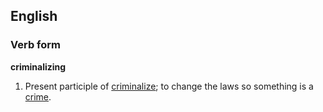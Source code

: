 ==English==
===Verb form===
'''criminalizing'''

#Present participle of [[criminalize]]; to change the laws so something is a [[crime]].